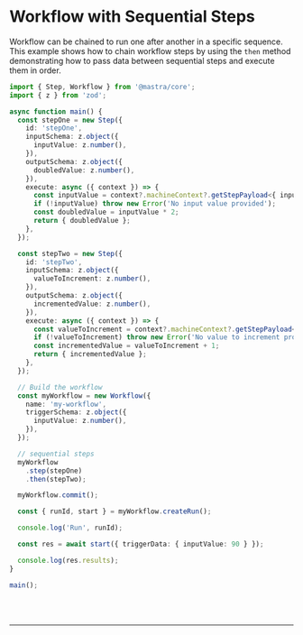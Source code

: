 
# Workflow with Sequential Steps

Workflow can be chained to run one after another in a specific sequence. This example shows how to chain workflow steps by using the `then` method demonstrating how to pass data between sequential steps and execute them in order.

```ts showLineNumbers copy
import { Step, Workflow } from '@mastra/core';
import { z } from 'zod';

async function main() {
  const stepOne = new Step({
    id: 'stepOne',
    inputSchema: z.object({
      inputValue: z.number(),
    }),
    outputSchema: z.object({
      doubledValue: z.number(),
    }),
    execute: async ({ context }) => {
      const inputValue = context?.machineContext?.getStepPayload<{ inputValue: number }>('trigger')?.inputValue;
      if (!inputValue) throw new Error('No input value provided');
      const doubledValue = inputValue * 2;
      return { doubledValue };
    },
  });

  const stepTwo = new Step({
    id: 'stepTwo',
    inputSchema: z.object({
      valueToIncrement: z.number(),
    }),
    outputSchema: z.object({
      incrementedValue: z.number(),
    }),
    execute: async ({ context }) => {
      const valueToIncrement = context?.machineContext?.getStepPayload<{ doubledValue: number }>('stepOne')?.doubledValue;
      if (!valueToIncrement) throw new Error('No value to increment provided');
      const incrementedValue = valueToIncrement + 1;
      return { incrementedValue };
    },
  });

  // Build the workflow
  const myWorkflow = new Workflow({
    name: 'my-workflow',
    triggerSchema: z.object({
      inputValue: z.number(),
    }),
  });

  // sequential steps
  myWorkflow
    .step(stepOne)
    .then(stepTwo);

  myWorkflow.commit();

  const { runId, start } = myWorkflow.createRun();

  console.log('Run', runId);

  const res = await start({ triggerData: { inputValue: 90 } });

  console.log(res.results);
}

main();
```

<br />
<br />
<hr className="dark:border-[#404040] border-gray-300" />
<br />
<br />
<GithubLink
  link={'https://github.com/mastra-ai/mastra/blob/main/examples/basics/workflows/workflow-with-sequential-steps'}
/>
